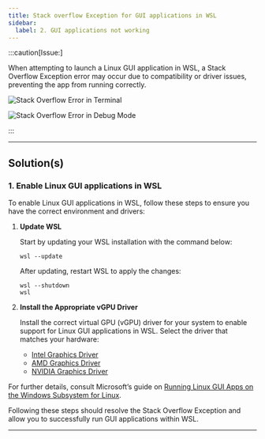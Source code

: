 ---
title: Stack overflow Exception for GUI applications in WSL
sidebar:
  label: 2. GUI applications not working
---


:::caution[Issue:]

When attempting to launch a Linux GUI application in WSL, a Stack Overflow Exception error may occur due to compatibility or driver issues, preventing the app from running correctly.

![Stack Overflow Error in Terminal](/images/troubleshoot/windows-wsl/stack-overflow-error-wsl-terminal.png)

![Stack Overflow Error in Debug Mode](/images/troubleshoot/windows-wsl/stack-overflow-error-wsl-debug.png)

:::

---

## Solution(s)

### 1. Enable Linux GUI applications in WSL

To enable Linux GUI applications in WSL, follow these steps to ensure you have the correct environment and drivers:

<Steps>

1. **Update WSL**

   Start by updating your WSL installation with the command below:

   ```shell
   wsl --update
   ```

   After updating, restart WSL to apply the changes:

   ```shell
   wsl --shutdown
   wsl
   ```

2. **Install the Appropriate vGPU Driver**

   Install the correct virtual GPU (vGPU) driver for your system to enable support for Linux GUI applications in WSL. Select the driver that matches your hardware:

   - [Intel Graphics Driver](https://www.intel.com/content/www/us/en/download/19344/intel-graphics-windows-dch-drivers.html)
   - [AMD Graphics Driver](https://www.amd.com/en/support/download/drivers.html)
   - [NVIDIA Graphics Driver](https://www.nvidia.com/Download/index.aspx?lang=en-us)

</Steps>

For further details, consult Microsoft’s guide on [Running Linux GUI Apps on the Windows Subsystem for Linux](https://learn.microsoft.com/en-us/windows/wsl/tutorials/gui-apps).

Following these steps should resolve the Stack Overflow Exception and allow you to successfully run GUI applications within WSL.

---
